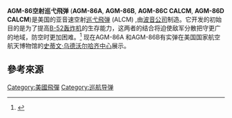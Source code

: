 {{Infobox Weapon
|name= AGM-86 
|image= File:ALCMCruiseMissile.JPG
|image_size= 300px
|caption=AGM-86A on display at the National Air and Space Museum
|origin= {{Flagicon|USA}} [[美國|美國]]
|type=[[空对地导弹|空对地]]战略 [[巡航导弹|巡航导弹]]
<!-- Type selection -->
|is_missile=yes
<!-- Service history -->
|service= 1982-present<ref name="fact">[https://web.archive.org/web/20130521175232/http://www.af.mil/information/factsheets/factsheet.asp?id=74 "Factsheets: AGM-86B/C/D Missiles."] U.S. Air Force. United States Air Force, 2010. Web. Accessed 14 Dec 2012.</ref>
|used_by= {{Flagicon|USA}} [[美國空軍|美國空軍]]
<!-- Production history -->
|design_date= 1974
|production_date= 1980
|manufacturer=[[波音|波音]]综合防御系统
|unit_cost= 100万美元 (AGM-86B)<br/>（AGM-86B）额外的转换成本160,000美元；<br/>AGM-86D的额外转换费用为896,000美元<ref name="fact"/>
|number= 1,715（AGM-86B），239（AGM-86C），50（AGM-86D）<ref name="fact"/>
|variants= AGM-86B (1982), AGM-86C (1991), AGM-86D (2001)
<!-- General specifications -->
|weight= 3,150磅（1,430公斤）
|length= 6.3 米（20英尺9英寸）
|height=
|diameter= {{convert|24.5|in|cm}}<ref name="fact"/>
<!-- Explosive specifications -->
|filling= [[W80_(nuclear_warhead)|W80]] nuclear warhead (AGM-86B) <br/> Conventional warhead (AGM-86C) <br/> AUP warhead (AGM-86D)<br/>
<!--AGM-86B: Nuclear capable <br/> AGM-86C Block 0, 2,000 lb. (900 kg) class, Block I, 3,000 lb. (1,400 kg) class-->
|filling_weight= 2,000 lb class (AGM-86C Block 0)(900 kg) <br/> 3,000 lb class (AGM-86C Block 1)(1,400 kg) <br/> 1,200 lb class advanced unitary penetrating warhead (AGM-86D)<ref name="fact"/>
|detonation=
<!-- Vehicle/missile specifications -->
|engine=[[Williams_International|Williams International]]<br/>[[Williams_F107|F107]]-WR-101 Turbofan Engine
|engine_power= 600 lbf (2.7 kN) thrust
|vehicle_range=AGM-86B: 1,500+ mi (2,400+ km)<br/>AGM-86C: classified (nominal 680 miles, 1,100 km)
<!-- Missiles only -->
|wingspan= 3.7毫米（12英尺）{{convert|12|ft|m}}
|propellant=
|ceiling=
|altitude=
|speed=AGM-86B：550 mph（890 km / h，Mach 0.73）<br/>AGM 86C: classified (nominal high subsonic)
|guidance=AGM-86B: Litton inertial navigation element with terrain contour-matching updates <br/> AGM 86C: Litton INS element integrated with multi-channel onboard GPS
|launch_platform=[[B-52同温层堡垒轰炸机|B-52同温层堡垒轰炸机]]<ref name="fact"/>
}}

'''AGM-86空射巡弋飛弹''' ('''AGM-86A''', '''AGM-86B''', '''AGM-86C CALCM''', '''AGM-86D CALCM''')是美国的亚音速空射[[巡弋飛弹|巡弋飛弹]] (ALCM) ,由[[波音公司|波音公司]]制造。它开发的初始目的是为了提高[[B-52轰炸机|B-52轰炸机]]的生存能力，这两者的结合将迫使敌军分散把守更广的地域，防空时更加困难。<ref name="usaf">{{cite web |url=http://www.af.mil/factsheets/factsheet.asp?fsID=74 |title=Factsheet: AGM-86B/C/D MISSILES |publisher=United States Air Force |accessdate=2008-10-07 |archiveurl=https://web.archive.org/web/20080710131923/http://www.af.mil/factsheets/factsheet.asp?fsID=74 |archivedate=2008-07-10 |deadurl=yes }}</ref>
现在AGM-86A 和AGM-86B有实弹在美国国家航空航天博物馆的[[史蒂文·乌德沃尔哈齐中心|史蒂文·乌德沃尔哈齐中心]]展示。

==參考來源==
{{reflist}}

{{US missiles}}
[[Category:美國飛彈|Category:美國飛彈]]
[[Category:巡航导弹|Category:巡航导弹]]